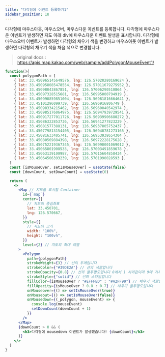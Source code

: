 ```yaml
---
title: "다각형에 이벤트 등록하기1"
sidebar_position: 18
---
```


다각형에 마우스아웃, 마우스오버, 마우스다운 이벤트를 등록합니다. 다각형에 마우스다운 이벤트가 발생하면 지도 아래 div에 마우스다운 이벤트 발생을 표시합니다. 다각형에 마우스오버 이벤트가 발생하면 다각형의 채우기 색을 변경하고 마우스아웃 이벤트가 발생하면 다각형의 채우기 색을 처음 색으로 변경합니다.

> original docs : https://apis.map.kakao.com/web/sample/addPolygonMouseEvent1/

```jsx live
function(){
  const polygonPath = [
    { lat: 33.450965145649576, lng: 126.57020280169624 },
    { lat: 33.450958085478554, lng: 126.57011679275952 },
    { lat: 33.45098043867851, lng: 126.57006290510864 },
    { lat: 33.45097328515681, lng: 126.56995000794919 },
    { lat: 33.450990859851004, lng: 126.56981816664641 },
    { lat: 33.45101296099739, lng: 126.5696916806749 },
    { lat: 33.45098334215462, lng: 126.56960040542974 },
    { lat: 33.450985176064975, lng: 126.56947939729541 },
    { lat: 33.450917277011726, lng: 126.56939906680272 },
    { lat: 33.45086322853736, lng: 126.56941277823229 },
    { lat: 33.45081577388131, lng: 126.56937805752437 },
    { lat: 33.450779813154405, lng: 126.56940781273165 },
    { lat: 33.45081633405741, lng: 126.56953938654304 },
    { lat: 33.45080569884398, lng: 126.56972228175628 },
    { lat: 33.450752219367345, lng: 126.56990001069012 },
    { lat: 33.45065801908533, lng: 126.57003491859678 },
    { lat: 33.45063139100987, lng: 126.57015604858434 },
    { lat: 33.45064506393239, lng: 126.5701990028593 },
  ]
  const [isMouseOver, setIsMouseOver] = useState(false)
  const [downCount, setDownCount] = useState(0)

  return (
    <>
      <Map // 지도를 표시할 Container
        id={`map`}
        center={{
          // 지도의 중심좌표
          lat: 33.450701,
          lng: 126.570667,
        }}
        style={{
          // 지도의 크기
          width: "100%",
          height: "100vh",
        }}
        level={2} // 지도의 확대 레벨
      >
        <Polygon
          path={polygonPath}
          strokeWeight={3} // 선의 두께입니다
          strokeColor={"#39DE2A"} // 선의 색깔입니다
          strokeOpacity={0.8} // 선의 불투명도입니다 0에서 1 사이값이며 0에 가까울수록 투명합니다
          strokeStyle={"solid"} // 선의 스타일입니다
          fillColor={isMouseOver ? "#EFFFED" : "#A2FF99"} // 채우기 색깔입니다
          fillOpacity={isMouseOver ? 0.8 : 0.7} // 채우기 불투명도입니다
          onMouseover={() => setIsMouseOver(true)}
          onMouseout={() => setIsMouseOver(false)}
          onMousedown={(_polygon, mouseEvent) => {
            console.log(mouseEvent)
            setDownCount(downCount + 1)
          }}
        />
      </Map>
      {downCount > 0 && (
        <h3>다각형에 mousedown 이벤트가 발생했습니다! {downCount}</h3>
      )}
    </>
  )
}
```
